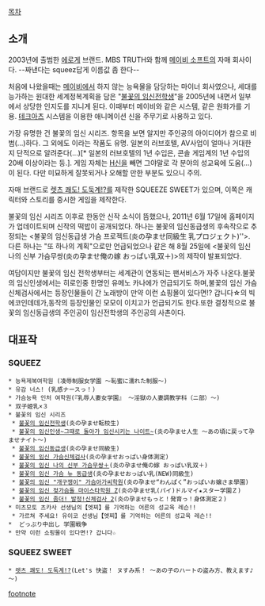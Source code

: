 [[목차]]
== 소개 ==
2003년에 출범한 [[에로게]] 브랜드. MBS TRUTH와 함께 [[메이비 소프트]]의 자매 회사이다. --짜낸다는 squeez답게 이름값 좀 한다--

처음에 나왔을때는 [[메이비]]에서 하지 않는 능욕물을 담당하는 마이너 회사였으나, 세대를 능가하는 원대한 세계정복계획을 담은 "[[불꽃의 임신전학생]]"을 2005년에 내면서 일부에서 상당한 인지도를 지니게 된다. 이때부터 메이비와 같은 시스템, 같은 원화가를 기용. 
[[테크아츠]] 시스템을 이용한 애니메이션 신을 주무기로 사용하고 있다. 

가장 유명한 건 불꽃의 임신 시리즈. 항목을 보면 알지만 주인공의 아이디어가 참으로 비범(…)하다. 그 외에도 <H를 배우는 어른의 성교육 레슨>이라는 작품도 유명. 일본의 러브호텔, AV사업이 얼마나 거대한지 단적으로 알려준다(…)[* 일본의 러브호텔의 1년 수입은, 콘솔 게임계의 1년 수입의 20배 이상이라는 등.]. 게임 자체는 [[H신]]을 빼면 그야말로 각 분야의 성교육에 도움(…)이 된다. 다만 미묘하게 잘못되거나 오해할 만한 부분도 있으니 주의.

자매 브랜드로 [[렛츠 쾌도! 도둑계!?]]를 제작한 SQUEEZE SWEET가 있으며, 이쪽은 캐릭터와 스토리를 중시한 게임을 제작한다.

불꽃의 임신 시리즈 이후로 한동안 신작 소식이 뜸했으나, 2011년 6월 17일에 홈페이지가 업데이트되며 신작의 떡밥이 공개되었다. 하나는 불꽃의 임신동급생의 후속작으로 추정되는 <불꽃의 임신동급생 가슴 프로젝트(炎の孕ませ同級生 乳プロジェクト)''>. 다른 하나는 "또 하나의 계획"으로만 언급되었으나 같은 해 8월 25일에 <불꽃의 임신 나의 신부 가슴무쌍(炎の孕ませ俺の嫁 おっぱい乳双＋)>의 제작이 발표되었다.

여담이지만 불꽃의 임신 전학생부터는 세계관이 연동되는 팬서비스가 자주 나온다.불꽃의 임신인생에서는 히로인중 한명인 유메노 카나에가 언급되기도 하며,불꽃의 임신 가슴신체검사에서는 등장인물들이 간 노래방이 만약 이런 쇼핑몰이 있다면!? 갑니다☆의 빅에코인데데가,동작의 등장인물인 모모이 이치고가 언급되기도 한다.또한 결정적으로 불꽃의 임신동급생의 주인공이 임신전학생의 주인공의 사촌이다.

== 대표작 ==
=== SQUEEZ ===
 * 능욕제복여학원 (凌辱制服女学園 ～恥蜜に濡れた制服～)
 * 유감 너스! (乳感ナースっ！)
 * 가슴능욕 인처 여학원(『乳辱人妻女学園』 ～淫獄の人妻調教学科（ニ部）～)
 * 双子姫乳×３
 * 불꽃의 임신 시리즈
  * [[불꽃의 임신전학생]](炎の孕ませ転校生)
  * [[불꽃의 임신인생~그때로 돌아가 임신시키는 나이트~]](炎の孕ませ人生 〜あの頃に戻って孕ませナイト〜)
  * [[불꽃의 임신동급생]](炎の孕ませ同級生)
  * [[불꽃의 임신 가슴신체검사]](炎の孕ませおっぱい身体測定)　
  * [[불꽃의 임신 나의 신부 가슴무쌍＋]](炎の孕ませ俺の嫁 おっぱい乳双＋)
  * [[불꽃의 임신 가슴 뉴 동급생]](炎の孕ませおっぱい乳(NEW)同級生)
  * [[불꽃의 임신 "개구쟁이" 가슴아가씨학원]](炎の孕ませ“わんぱく”おっぱいお嬢さま學園) 
  * [[불꽃의 임신 젖가슴돌 마이스타학원 Z]](炎の孕ませ乳(パイ)ドルマイ★スター学園Ｚ)
  * [[불꽃의 임신 좀더! 발정!신체검사 2]](炎の孕ませもっと！発育っ！身体測定２)
 * 미츠모토 츠카사 선생님의【엣찌】를 기억하는 어른의 성교육 레슨!!
  * 가르쳐 주세요! 유이코 선생님【엣찌】를 기억하는 어른의 성교육 레슨!!
 *  どっぷり中出し 学園戦争
 * 만약 이런 쇼핑몰이 있다면!? 갑니다☆

=== SQUEEZ SWEET ===
 * [[렛츠 쾌도! 도둑계!?]](Let's 快盗！ ヌすみ系！ ～あの子のハートの盗み方、教えます♪～)

[[footnote]]
